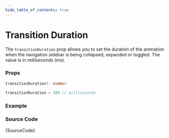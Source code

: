 ```yaml
---
hide_table_of_contents: true
---
```



# Transition Duration

The `transitionDuration` prop allows you to set the duration of the animation when the navigation sidebar is being collapsed, expanded or toggled. The value is in milliseconds (ms).

### Props

```ts noCopy
transitionDuration?: number
```

```ts noCopy title='Default Props'
transitionDuration = 300 // milliseconds
```

### Example

<IframeWindow url='http://localhost:3000/en/menu-examples/vertical-menu/vertical-nav/transition-duration' />

### Source Code

<TsToJsCodeSnippet>{SourceCode}</TsToJsCodeSnippet>
